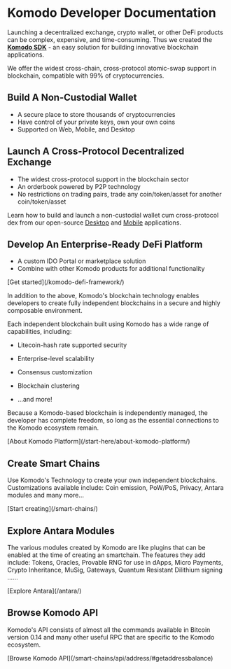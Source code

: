 
# Komodo Developer Documentation

Launching a decentralized exchange, crypto wallet, or other DeFi products can be complex, expensive, and time-consuming. Thus we created the [<b>Komodo SDK</b>](/start-here/core-technology-discussions/komodo-sdk/) - an easy solution for building innovative blockchain applications.

We offer the widest cross-chain, cross-protocol atomic-swap support in blockchain, compatible with 99% of cryptocurrencies.

## Build A Non-Custodial Wallet

*   A secure place to store thousands of cryptocurrencies
*   Have control of your private keys, own your own coins
*   Supported on Web, Mobile, and Desktop

## Launch A Cross-Protocol Decentralized Exchange

*   The widest cross-protocol support in the blockchain sector
*   An orderbook powered by P2P technology
*   No restrictions on trading pairs, trade any coin/token/asset for another coin/token/asset

Learn how to build and launch a non-custodial wallet cum cross-protocol dex from our open-source [Desktop](https://github.com/KomodoPlatform/komodo-wallet-desktop) and [Mobile](https://github.com/KomodoPlatform/komodo-wallet-mobile) applications.

## Develop An Enterprise-Ready DeFi Platform

*   A custom IDO Portal or marketplace solution
*   Combine with other Komodo products for additional functionality

<div className="flex justify-end">
  [Get started](/komodo-defi-framework/)
</div>

In addition to the above, Komodo's blockchain technology enables developers to create fully independent blockchains in a secure and highly composable environment.

Each independent blockchain built using Komodo has a wide range of capabilities, including:

*   Litecoin-hash rate supported security

*   Enterprise-level scalability

*   Consensus customization

*   Blockchain clustering

*   ...and more!

Because a Komodo-based blockchain is independently managed, the developer has complete freedom, so long as the essential connections to the Komodo ecosystem remain.

<div className="flex justify-end">
  [About Komodo Platform](/start-here/about-komodo-platform/)
</div>

## Create Smart Chains

Use Komodo's Technology to create your own independent blockchains. Customizations available include: Coin emission, PoW/PoS, Privacy, Antara modules and many more...

<div className="flex justify-end">
  [Start creating](/smart-chains/)
</div>

## Explore Antara Modules

The various modules created by Komodo are like plugins that can be enabled at the time of creating an smartchain. The features they add include: Tokens, Oracles, Provable RNG for use in dApps, Micro Payments, Crypto Inheritance, MuSig, Gateways, Quantum Resistant Dilithium signing ......

<div className="flex justify-end">
  [Explore Antara](/antara/)
</div>

## Browse Komodo API

Komodo's API consists of almost all the commands available in Bitcoin version 0.14 and many other useful RPC that are specific to the Komodo ecosystem.

<div className="flex justify-end">
  [Browse Komodo API](/smart-chains/api/address/#getaddressbalance)
</div>
